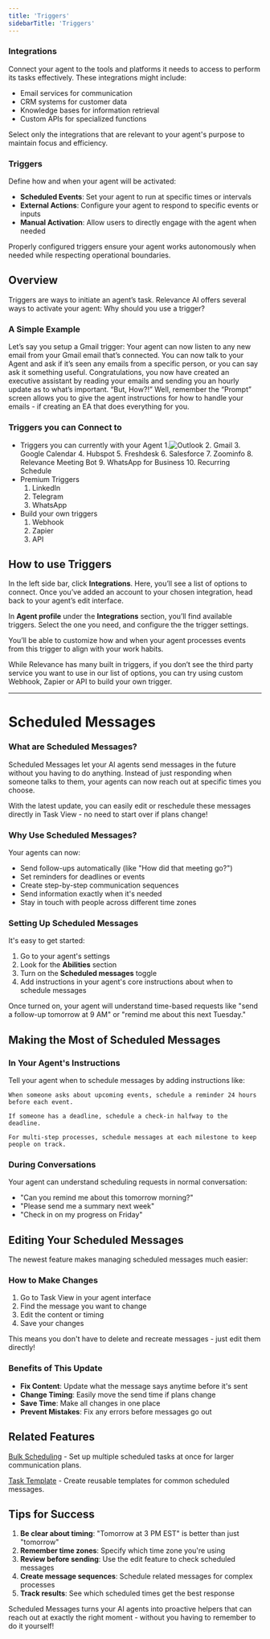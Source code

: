 ```yaml
---
title: 'Triggers'
sidebarTitle: 'Triggers'
---
```


### Integrations

Connect your agent to the tools and platforms it needs to access to perform its tasks effectively. These integrations might include:

- Email services for communication
- CRM systems for customer data
- Knowledge bases for information retrieval
- Custom APIs for specialized functions

Select only the integrations that are relevant to your agent's purpose to maintain focus and efficiency.

### Triggers

Define how and when your agent will be activated:

- **Scheduled Events**: Set your agent to run at specific times or intervals
- **External Actions**: Configure your agent to respond to specific events or inputs
- **Manual Activation**: Allow users to directly engage with the agent when needed

Properly configured triggers ensure your agent works autonomously when needed while respecting operational boundaries.

## Overview

Triggers are ways to initiate an agent’s task. Relevance AI offers several ways to activate your agent: Why should you use a trigger? 

### A Simple Example

Let’s say you setup a Gmail trigger: Your agent can now listen to any new email from your Gmail email that’s connected. You can now talk to your Agent and ask if it’s seen any emails from a specific person, or you can say ask it something useful. Congratulations, you now have created an executive assistant by reading your emails and sending you an hourly update as to what’s important. “But, How?!” Well, remember the “Prompt” screen allows you to give the agent instructions for how to handle your emails - if creating an EA that does everything for you.

### Triggers you can Connect to
- Triggers you can currently with your Agent
  1.![Outlook](integrations/agent-integrations/outlook.mdx)
  2. Gmail
  3. Google Calendar
  4. Hubspot
  5. Freshdesk
  6. Salesforce
  7. Zoominfo
  8. Relevance Meeting Bot
  9. WhatsApp for Business
  10. Recurring Schedule
- Premium Triggers
  1. LinkedIn
  2. Telegram
  3. WhatsApp
- Build your own triggers
  1. Webhook
  2. Zapier
  3. API

## How to use Triggers

In the left side bar, click **Integrations**. Here, you’ll see a list of options to connect. Once you’ve added an account to your chosen integration, head back to your agent’s edit interface.

In **Agent profile** under the **Integrations** section, you’ll find available triggers. Select the one you need, and configure the the trigger settings.

You’ll be able to customize how and when your agent processes events from this trigger to align with your work habits.

While Relevance has many built in triggers, if you don’t see the third party service you want to use in our list of options, you can try using custom Webhook, Zapier or API to build your own trigger.

---

# Scheduled Messages

### What are Scheduled Messages?

Scheduled Messages let your AI agents send messages in the future without you having to do anything. Instead of just responding when someone talks to them, your agents can now reach out at specific times you choose.

With the latest update, you can easily edit or reschedule these messages directly in Task View - no need to start over if plans change!

### Why Use Scheduled Messages?

Your agents can now:

- Send follow-ups automatically (like "How did that meeting go?")
- Set reminders for deadlines or events
- Create step-by-step communication sequences
- Send information exactly when it's needed
- Stay in touch with people across different time zones

### Setting Up Scheduled Messages

It's easy to get started:

1. Go to your agent's settings
2. Look for the **Abilities** section
3. Turn on the **Scheduled messages** toggle
4. Add instructions in your agent's core instructions about when to schedule messages

Once turned on, your agent will understand time-based requests like "send a follow-up tomorrow at 9 AM" or "remind me about this next Tuesday."

## Making the Most of Scheduled Messages

### In Your Agent's Instructions

Tell your agent when to schedule messages by adding instructions like:

```
When someone asks about upcoming events, schedule a reminder 24 hours before each event.

If someone has a deadline, schedule a check-in halfway to the deadline.

For multi-step processes, schedule messages at each milestone to keep people on track.

```

### During Conversations

Your agent can understand scheduling requests in normal conversation:

- "Can you remind me about this tomorrow morning?"
- "Please send me a summary next week"
- "Check in on my progress on Friday"

## Editing Your Scheduled Messages

The newest feature makes managing scheduled messages much easier:

### How to Make Changes

1. Go to Task View in your agent interface
2. Find the message you want to change
3. Edit the content or timing
4. Save your changes

This means you don't have to delete and recreate messages - just edit them directly!

### Benefits of This Update

- **Fix Content**: Update what the message says anytime before it's sent
- **Change Timing**: Easily move the send time if plans change
- **Save Time**: Make all changes in one place
- **Prevent Mistakes**: Fix any errors before messages go out

## Related Features

[Bulk Scheduling](https://relevanceai.com/docs/agent/customise-agent/bulk-schedule) - Set up multiple scheduled tasks at once for larger communication plans.

[Task Template](https://relevanceai.com/docs/agent/customise-agent/task-template) - Create reusable templates for common scheduled messages.

## Tips for Success

1. **Be clear about timing**: "Tomorrow at 3 PM EST" is better than just "tomorrow"
2. **Remember time zones**: Specify which time zone you're using
3. **Review before sending**: Use the edit feature to check scheduled messages
4. **Create message sequences**: Schedule related messages for complex processes
5. **Track results**: See which scheduled times get the best response

Scheduled Messages turns your AI agents into proactive helpers that can reach out at exactly the right moment - without you having to remember to do it yourself!